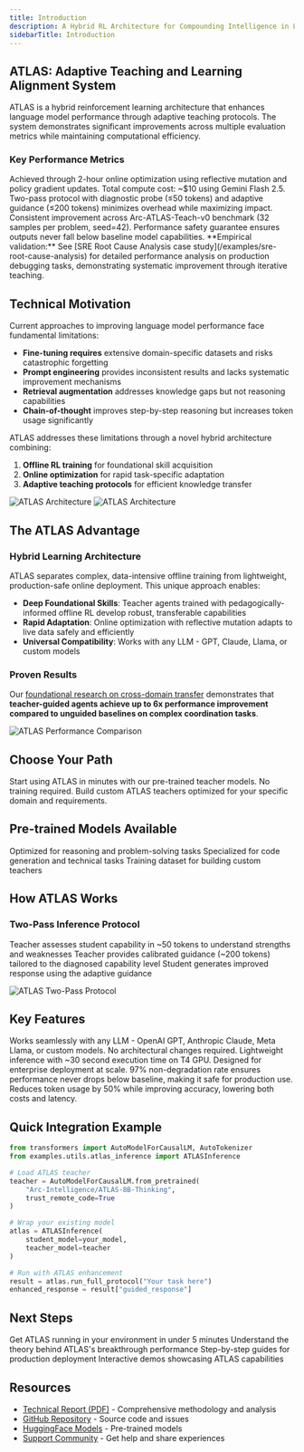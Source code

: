 ```yaml
---
title: Introduction
description: A Hybrid RL Architecture for Compounding Intelligence in Language Models
sidebarTitle: Introduction
---
```


## ATLAS: Adaptive Teaching and Learning Alignment System

ATLAS is a hybrid reinforcement learning architecture that enhances language model performance through adaptive teaching protocols. The system demonstrates significant improvements across multiple evaluation metrics while maintaining computational efficiency.

### Key Performance Metrics

<CardGroup cols={2}>
  <Card title="165% Performance Gain" icon="chart-line">
    Achieved through 2-hour online optimization using reflective mutation and policy gradient updates. Total compute cost: ~$10 using Gemini Flash 2.5.
  </Card>
  <Card title="Efficient Teaching" icon="compress">
    Two-pass protocol with diagnostic probe (≤50 tokens) and adaptive guidance (≤200 tokens) minimizes overhead while maximizing impact.
  </Card>
  <Card title="15.7% Average Accuracy" icon="bullseye">
    Consistent improvement across Arc-ATLAS-Teach-v0 benchmark (32 samples per problem, seed=42).
  </Card>
  <Card title="97% Non-Degradation Rate" icon="shield">
    Performance safety guarantee ensures outputs never fall below baseline model capabilities.
  </Card>
</CardGroup>

<Note>
  **Empirical validation:** See [SRE Root Cause Analysis case study](/examples/sre-root-cause-analysis) for detailed performance analysis on production debugging tasks, demonstrating systematic improvement through iterative teaching.
</Note>

## Technical Motivation

Current approaches to improving language model performance face fundamental limitations:

- **Fine-tuning requires** extensive domain-specific datasets and risks catastrophic forgetting
- **Prompt engineering** provides inconsistent results and lacks systematic improvement mechanisms
- **Retrieval augmentation** addresses knowledge gaps but not reasoning capabilities
- **Chain-of-thought** improves step-by-step reasoning but increases token usage significantly

ATLAS addresses these limitations through a novel hybrid architecture combining:
1. **Offline RL training** for foundational skill acquisition
2. **Online optimization** for rapid task-specific adaptation
3. **Adaptive teaching protocols** for efficient knowledge transfer

<img
  className="block dark:hidden"
  src="/images/ATLAS.png"
  alt="ATLAS Architecture"
/>
<img
  className="hidden dark:block"
  src="/images/ATLAS.png"
  alt="ATLAS Architecture"
/>

## The ATLAS Advantage

### Hybrid Learning Architecture

ATLAS separates complex, data-intensive offline training from lightweight, production-safe online deployment. This unique approach enables:

- **Deep Foundational Skills**: Teacher agents trained with pedagogically-informed offline RL develop robust, transferable capabilities
- **Rapid Adaptation**: Online optimization with reflective mutation adapts to live data safely and efficiently
- **Universal Compatibility**: Works with any LLM - GPT, Claude, Llama, or custom models

### Proven Results

Our [foundational research on cross-domain transfer](https://github.com/Arc-Computer/ATLAS/blob/main/research/judgment-gap.md#ablation-study) demonstrates that **teacher-guided agents achieve up to 6x performance improvement compared to unguided baselines on complex coordination tasks**.

<img
  src="/images/performance-chart.png"
  alt="ATLAS Performance Comparison"
  className="rounded-lg"
/>

## Choose Your Path

<CardGroup cols={2}>
  <Card
    title="Deploy Pre-trained Models"
    icon="play"
    href="/quickstart"
  >
    Start using ATLAS in minutes with our pre-trained teacher models. No training required.
  </Card>
  <Card
    title="Train Custom Teachers"
    icon="graduation-cap"
    href="/training/offline/full-pipeline"
  >
    Build custom ATLAS teachers optimized for your specific domain and requirements.
  </Card>
</CardGroup>

## Pre-trained Models Available

<CardGroup cols={3}>
  <Card
    title="ATLAS-8B-Thinking"
    icon="brain"
    href="https://huggingface.co/Arc-Intelligence/ATLAS-8B-Thinking"
  >
    Optimized for reasoning and problem-solving tasks
  </Card>
  <Card
    title="ATLAS-8B-Instruct"
    icon="code"
    href="https://huggingface.co/Arc-Intelligence/ATLAS-8B-Instruct"
  >
    Specialized for code generation and technical tasks
  </Card>
  <Card
    title="Arc-ATLAS-Teach Dataset"
    icon="database"
    href="https://huggingface.co/datasets/Arc-Intelligence/Arc-ATLAS-Teach-v0"
  >
    Training dataset for building custom teachers
  </Card>
</CardGroup>

## How ATLAS Works

### Two-Pass Inference Protocol

<Steps>
  <Step title="Diagnostic Probing">
    Teacher assesses student capability in ~50 tokens to understand strengths and weaknesses
  </Step>
  <Step title="Adaptive Guidance">
    Teacher provides calibrated guidance (~200 tokens) tailored to the diagnosed capability level
  </Step>
  <Step title="Enhanced Response">
    Student generates improved response using the adaptive guidance
  </Step>
</Steps>

<img
  src="/images/adaptive-teaching.png"
  alt="ATLAS Two-Pass Protocol"
  className="rounded-lg mt-6"
/>

## Key Features

<AccordionGroup>
  <Accordion title="Model-Agnostic Design" icon="plug">
    Works seamlessly with any LLM - OpenAI GPT, Anthropic Claude, Meta Llama, or custom models. No architectural changes required.
  </Accordion>
  <Accordion title="Production-Ready" icon="server">
    Lightweight inference with ~30 second execution time on T4 GPU. Designed for enterprise deployment at scale.
  </Accordion>
  <Accordion title="Prevents Degradation" icon="shield">
    97% non-degradation rate ensures performance never drops below baseline, making it safe for production use.
  </Accordion>
  <Accordion title="Efficiency Focused" icon="gauge-high">
    Reduces token usage by 50% while improving accuracy, lowering both costs and latency.
  </Accordion>
</AccordionGroup>

## Quick Integration Example

```python
from transformers import AutoModelForCausalLM, AutoTokenizer
from examples.utils.atlas_inference import ATLASInference

# Load ATLAS teacher
teacher = AutoModelForCausalLM.from_pretrained(
    "Arc-Intelligence/ATLAS-8B-Thinking",
    trust_remote_code=True
)

# Wrap your existing model
atlas = ATLASInference(
    student_model=your_model,
    teacher_model=teacher
)

# Run with ATLAS enhancement
result = atlas.run_full_protocol("Your task here")
enhanced_response = result["guided_response"]
```

## Next Steps

<CardGroup cols={2}>
  <Card
    title="Quickstart Guide"
    icon="rocket"
    href="/quickstart"
  >
    Get ATLAS running in your environment in under 5 minutes
  </Card>
  <Card
    title="Core Concepts"
    icon="book"
    href="/concepts/hybrid-learning"
  >
    Understand the theory behind ATLAS's breakthrough performance
  </Card>
  <Card
    title="Integration Guides"
    icon="code"
    href="/integration/inference-only"
  >
    Step-by-step guides for production deployment
  </Card>
  <Card
    title="Examples"
    icon="flask"
    href="/examples/math-reasoning"
  >
    Interactive demos showcasing ATLAS capabilities
  </Card>
</CardGroup>

## Resources

- [Technical Report (PDF)](/docs/ATLAS-Technical-Report.pdf) - Comprehensive methodology and analysis
- [GitHub Repository](https://github.com/Arc-Computer/ATLAS) - Source code and issues
- [HuggingFace Models](https://huggingface.co/Arc-Intelligence) - Pre-trained models
- [Support Community](https://github.com/Arc-Computer/ATLAS/discussions) - Get help and share experiences